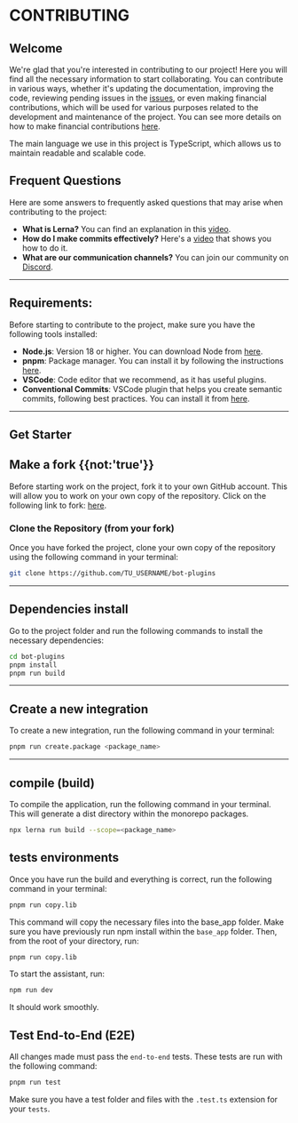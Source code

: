 
# CONTRIBUTING

## Welcome

We're glad that you're interested in contributing to our project! Here you will find all the necessary information to start collaborating. You can contribute in various ways, whether it's updating the documentation, improving the code, reviewing pending issues in the [issues](https://github.com/codigoencasa/bot-plugins/issues), or even making financial contributions, which will be used for various purposes related to the development and maintenance of the project. You can see more details on how to make financial contributions [here](https://opencollective.com/bot-whatsapp).

The main language we use in this project is TypeScript, which allows us to maintain readable and scalable code.

## Frequent Questions

Here are some answers to frequently asked questions that may arise when contributing to the project:

- **What is Lerna?** You can find an explanation in this [video](https://share.vidyard.com/watch/n3HLai7q4kj2yZHL35e3bo).
- **How do I make commits effectively?** Here's a [video](https://share.vidyard.com/watch/KjqJ5v2dgdAMdVZeLpJZix) that shows you how to do it.
- **What are our communication channels?** You can join our community on [Discord](https://link.codigoencasa.com/DISCORD).

----

## Requirements:

Before starting to contribute to the project, make sure you have the following tools installed:

- **Node.js**: Version 18 or higher. You can download Node from [here](https://nodejs.org/es/download/).
- **pnpm**: Package manager. You can install it by following the instructions [here](https://pnpm.io/cli/install).
- **VSCode**: Code editor that we recommend, as it has useful plugins.
- **Conventional Commits**: VSCode plugin that helps you create semantic commits, following best practices. You can install it from [here](https://marketplace.visualstudio.com/items?itemName=vivaxy.vscode-conventional-commits&ssr=false#overview).

----

## Get Starter

## Make a fork {{not:'true'}}

Before starting work on the project, fork it to your own GitHub account. This will allow you to work on your own copy of the repository. Click on the following link to fork: [here](https://github.com/codigoencasa/bot-plugins/fork).

### Clone the Repository (from your fork)

Once you have forked the project, clone your own copy of the repository using the following command in your terminal:

```bash
git clone https://github.com/TU_USERNAME/bot-plugins
```

----

## Dependencies install

Go to the project folder and run the following commands to install the necessary dependencies:

```bash
cd bot-plugins
pnpm install
pnpm run build
```

----

## Create a new integration

To create a new integration, run the following command in your terminal:

```bash
pnpm run create.package <package_name>
```

---

## compile (build)

To compile the application, run the following command in your terminal. This will generate a dist directory within the monorepo packages.

```bash
npx lerna run build --scope=<package_name>
```

## tests environments

Once you have run the build and everything is correct, run the following command in your terminal:

```bash
pnpm run copy.lib
```

This command will copy the necessary files into the base_app folder. Make sure you have previously run npm install within the `base_app` folder. Then, from the root of your directory, run:

```bash
pnpm run copy.lib
```

To start the assistant, run:

```bash
npm run dev
```

It should work smoothly.

## Test End-to-End (E2E)

All changes made must pass the `end-to-end` tests. These tests are run with the following command:

```bash
pnpm run test
```

Make sure you have a test folder and files with the `.test.ts` extension for your `tests`.
